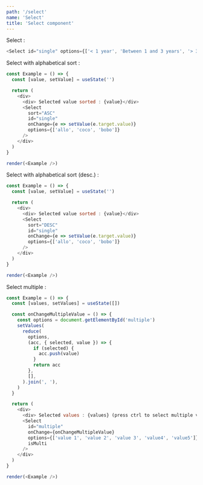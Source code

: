 ```yaml
---
path: '/select'
name: 'Select'
title: 'Select component'
---
```


Select :

```js
<Select id="single" options={['< 1 year', 'Between 1 and 3 years', '> 3 years']} />
```

Select with alphabetical sort :

```js
const Example = () => {
  const [value, setValue] = useState('')

  return (
    <div>
      <div> Selected value sorted : {value}</div>
      <Select
        sort="ASC"
        id="single"
        onChange={e => setValue(e.target.value)}
        options={['allo', 'coco', 'bobo']}
      />
    </div>
  )
}

render(<Example />)
```

Select with alphabetical sort (desc.) :

```js
const Example = () => {
  const [value, setValue] = useState('')

  return (
    <div>
      <div> Selected value sorted : {value}</div>
      <Select
        sort="DESC"
        id="single"
        onChange={e => setValue(e.target.value)}
        options={['allo', 'coco', 'bobo']}
      />
    </div>
  )
}

render(<Example />)
```

Select multiple :

```js
const Example = () => {
  const [values, setValues] = useState([])

  const onChangeMultipleValue = () => {
    const options = document.getElementById('multiple')
    setValues(
      reduce(
        options,
        (acc, { selected, value }) => {
          if (selected) {
            acc.push(value)
          }
          return acc
        },
        [],
      ).join(', '),
    )
  }

  return (
    <div>
      <div> Selected values : {values} (press ctrl to select multiple values)</div>
      <Select
        id="multiple"
        onChange={onChangeMultipleValue}
        options={['value 1', 'value 2', 'value 3', 'value4', 'value5']}
        isMulti
      />
    </div>
  )
}

render(<Example />)
```
